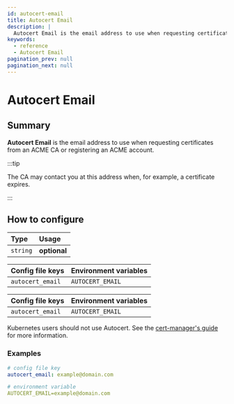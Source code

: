 ```yaml
---
id: autocert-email
title: Autocert Email
description: |
  Autocert Email is the email address to use when requesting certificates from an ACME CA.
keywords:
  - reference
  - Autocert Email
pagination_prev: null
pagination_next: null
---
```



# Autocert Email

## Summary

**Autocert Email** is the email address to use when requesting certificates from an ACME CA or registering an ACME account.

:::tip

The CA may contact you at this address when, for example, a certificate expires.

:::

## How to configure

| **Type** | **Usage** |
| :--- | :--- |
| `string` | **optional** |

<Tabs>
<TabItem value="Core" label="Core">

| **Config file keys** | **Environment variables** |
| :--- | :--- |
| `autocert_email` | `AUTOCERT_EMAIL` |

</TabItem>
<TabItem value="Enterprise" label="Enterprise">

| **Config file keys** | **Environment variables** |
| :--- | :--- |
| `autocert_email` | `AUTOCERT_EMAIL` |

</TabItem>
<TabItem value="Kubernetes" label="Kubernetes">

Kubernetes users should not use Autocert. See the [cert-manager's guide](https://cert-manager.io/docs/tutorials/acme/pomerium-ingress/) for more information.

</TabItem>
</Tabs>

### Examples

```yaml
# config file key
autocert_email: example@domain.com

# environment variable
AUTOCERT_EMAIL=example@domain.com
```
